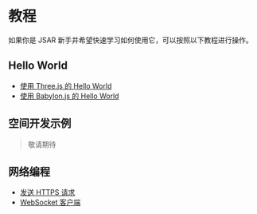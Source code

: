 # 教程

如果你是 JSAR 新手并希望快速学习如何使用它，可以按照以下教程进行操作。

## Hello World

- [使用 Three.js 的 Hello World](./tutorials/helloworld-threejs)
- [使用 Babylon.js 的 Hello World](./tutorials/helloworld-babylonjs)

## 空间开发示例

> 敬请期待

## 网络编程

- [发送 HTTPS 请求](./tutorials/https-request)
- [WebSocket 客户端](./tutorials/connect-websocket-server)
